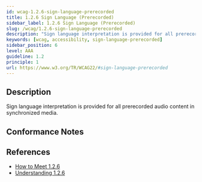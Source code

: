 ```yaml
---
id: wcag-1.2.6-sign-language-prerecorded
title: 1.2.6 Sign Language (Prerecorded)
sidebar_label: 1.2.6 Sign Language (Prerecorded)
slug: /wcag/1.2.6-sign-language-prerecorded
description: "Sign language interpretation is provided for all prerecorded audio content in synchronized media."
keywords: [wcag, accessibility, sign-language-prerecorded]
sidebar_position: 6
level: AAA
guideline: 1.2
principle: 1
url: https://www.w3.org/TR/WCAG22/#sign-language-prerecorded
---
```

## Description

Sign language interpretation is provided for all prerecorded audio content in synchronized media.

## Conformance Notes

<Project name="ads">
  <NotApplicable></NotApplicable>
</Project>
<Project name="scix">
  <NotApplicable></NotApplicable>
</Project>

## References

- [How to Meet 1.2.6](https://www.w3.org/WAI/WCAG22/quickref/#sign-language-prerecorded)
- [Understanding 1.2.6](https://www.w3.org/WAI/WCAG22/Understanding/sign-language-prerecorded.html)

